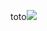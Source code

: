toto![](http://localhost:5001/activities/images/image-90e8994d-c38b-415b-bb64-ffcd6f2c08741704809851347books.jpeg)

